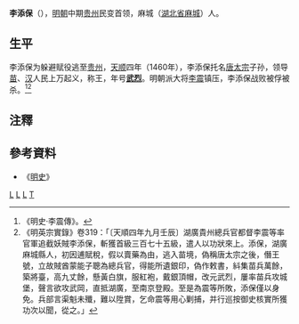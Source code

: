 '''李添保'''（{{bd||？|1460年|catIdx=L}}），[[明朝|明朝]]中期[[贵州|贵州]]民变首领，麻城（[[湖北省|湖北省]][[麻城|麻城]]）人。

== 生平 ==
李添保为躲避赋役逃至[[贵州|贵州]]，[[天顺_(明朝)|天顺]]四年（1460年），李添保托名[[唐太宗|唐太宗]]子孙，领导[[苗族|苗]]、[[汉族|汉]]人民上万起义，称王，年号'''[[武烈|武烈]]'''。明朝派大将[[李震_(明朝將領)|李震]]镇压，李添保战败被俘被杀。<ref>《明史·李震傳》。</ref><ref>《明英宗實錄》卷319：「〔天順四年九月壬辰〕湖廣貴州總兵官都督李震等率官軍追截妖賊李添保，斬獲首級三百七十五級，遣人以功狀來上。添保，湖廣麻城縣人，初因逋賦稅，假以賣藥為由，逃入苗境，偽稱唐太宗之後，僭王號，立故賊酋蒙能子聰為總兵官，得能所遺銀印，偽作敕書，紏集苗兵萬餘，築將臺，高九丈餘，懸黃白旗，服紅袍，戴銀頂帽，改元武烈，屢率苗兵攻城堡，聲言欲攻武岡，直抵湖廣，至南京登殿。至是為震等所敗，添保僅以身免。兵部言渠魁未殲，難以陞賞，乞命震等用心剿捕，并行巡按御史核實所獲功次以聞，從之。」</ref>

==注釋==
{{Reflist}}

==參考資料==
*《[[明史|明史]]》

{{中国民变起事领袖}}

[[Category:明朝民变政权君主|L]]
[[Category:明朝被處決者|L]]
[[Category:麻城人|L]]
[[Category:李姓|T]]